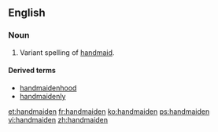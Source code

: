 ==English==

===Noun===
{{en-noun}}

#Variant spelling of [[handmaid]].

====Derived terms====
* [[handmaidenhood]]
* [[handmaidenly]]

[[et:handmaiden]]
[[fr:handmaiden]]
[[ko:handmaiden]]
[[ps:handmaiden]]
[[vi:handmaiden]]
[[zh:handmaiden]]
